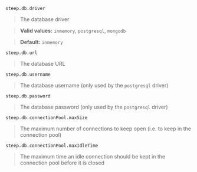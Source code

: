 `steep.db.driver`

> The database driver

> **Valid values:** `inmemory`, `postgresql`, `mongodb`

> **Default:** `inmemory`

`steep.db.url`

> The database URL

`steep.db.username`

> The database username (only used by the `postgresql` driver)

`steep.db.password`

> The database password (only used by the `postgresql` driver)

`steep.db.connectionPool.maxSize`

> The maximum number of connections to keep open (i.e. to keep in the connection pool)

`steep.db.connectionPool.maxIdleTime`

> The maximum time an idle connection should be kept in the connection pool before it is closed
